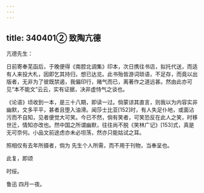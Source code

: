 ```yaml
---
---
---
```

title: 340401② 致陶亢德
---




亢德先生：

日前寄奉芜函后，于晚便得《南腔北调集》印本，次日携往书店，拟托代送，而适有人来投大札，因即乞其持归，想已达览。此书殆皆游词琐语，不足存，而竟以出版者，无非为了彼既禁遏，我偏印行，赌气而已，离著作之道远甚。然由此亦可见“本不能文”云云，实有证据，决非虚恃气之谈也。

《论语》顷收到一本，是三十八期，即读一过。倘蒙谅其直言，则我以为内容实非幽默，文多平平，甚者且堕入油滑。闻莎士比亚[152]时，有人失足仆地，或面沾污而不自知，见者便觉大可笑。今已不然，倘有笑者，可笑恐反在此人之笑，时移世迁，情知亦改也。然中国之所谓幽默，往往尚不脱《笑林广记》[153]式，真是无可奈何。小品文前途虑亦未必坦荡，然亦只能姑试之耳。

照相仅有去年所摄者，倘为 先生个人所需，而不用于刊物，当奉呈也。

此复，即颂

时绥。

鲁迅 四月一夜。